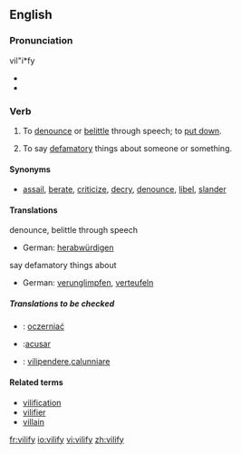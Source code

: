 {{was wotd|2007|February|27}}
==English==

===Pronunciation===
vil"i*fy
*{{IPA|/'vɪl.ɪ.faɪ/}}
*{{audio|en-us-vilify.ogg|Audio (US)}}

===Verb===
{{en-verb|vilif|i|ed}}

# {{transitive}} To [[denounce]] or [[belittle]] through speech; to [[put down]].
# {{transitive}} To say [[defamatory]] things about someone or something.

====Synonyms====
* [[assail]], [[berate]], [[criticize]], [[decry]], [[denounce]], [[libel]], [[slander]]

====Translations====
;denounce, belittle through speech
*German: [[herabwürdigen]]
;say defamatory things about
*German: [[verunglimpfen]], [[verteufeln]]

=====Translations to be checked=====
*{{ttbc|Polish}}: [[oczerniać]]
*{{ttbc|Spanish}}:[[acusar]]
*{{ttbc|Italian}}: [[vilipendere]],[[calunniare]]

====Related terms====
* [[vilification]]
* [[vilifier]]
* [[villain]]

[[fr:vilify]]
[[io:vilify]]
[[vi:vilify]]
[[zh:vilify]]